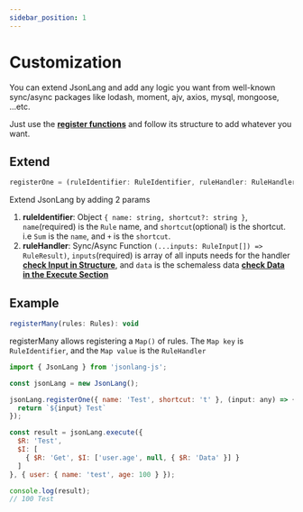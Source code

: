 ```yaml
---
sidebar_position: 1
---
```



# Customization

You can extend JsonLang and add any logic you want from well-known sync/async packages like lodash, moment, ajv, axios, mysql, mongoose, ...etc. 

Just use the [**register functions**](#extend) and follow its structure to add whatever you want.

## Extend

``` js 
registerOne = (ruleIdentifier: RuleIdentifier, ruleHandler: RuleHandler): void
```

Extend JsonLang by adding 2 params

1. **ruleIdentifier**: Object `{ name: string, shortcut?: string }`, `name`(required) is the `Rule` name, and `shortcut`(optional) is the shortcut. i.e `Sum` is the `name`, and `+` is the `shortcut`.
1. **ruleHandler**: Sync/Async Function `(...inputs: RuleInput[]) => RuleResult)`, `inputs`(required) is array of all inputs needs for the handler [**check Input in Structure**](../intro#structure), and `data` is the schemaless data [**check Data in the Execute Section**](../intro#execute)

## Example

``` js 
registerMany(rules: Rules): void
```
registerMany allows registering a `Map()` of rules. The `Map key` is `RuleIdentifier`, and the `Map value` is the `RuleHandler`

```js
import { JsonLang } from 'jsonlang-js';

const jsonLang = new JsonLang();

jsonLang.registerOne({ name: 'Test', shortcut: 't' }, (input: any) => {
  return `${input} Test`
});

const result = jsonLang.execute({ 
  $R: 'Test',
  $I: [
    { $R: 'Get', $I: ['user.age', null, { $R: 'Data' }] }
  ]
}, { user: { name: 'test', age: 100 } });

console.log(result);
// 100 Test
```

<JsonLangRunner example="25" height="22vh" key="example26"></JsonLangRunner>